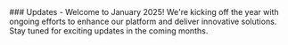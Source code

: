 <Accordion title="January 2025">
  ### Updates
  - Welcome to January 2025! We're kicking off the year with ongoing efforts to enhance our platform and deliver innovative solutions. Stay tuned for exciting updates in the coming months.
</Accordion>